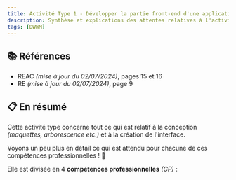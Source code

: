 ```yaml
---
title: Activité Type 1 - Développer la partie front-end d'une application web ou web mobile sécurisée
description: Synthèse et explications des attentes relatives à l'activité type 1 du titre professionnel Développeur Web et Web Mobile (DWWM-01280m04).
tags: [DWWM]
---
```



## 📚 Références

- REAC _(mise à jour du 02/07/2024)_, pages 15 et 16
- RE _(mise à jour du 02/07/2024)_, page 9

## 📋 En résumé

Cette activité type concerne tout ce qui est relatif à la conception _(maquettes, arborescence etc.)_ et à la création de l'interface.

Voyons un peu plus en détail ce qui est attendu pour chacune de ces compétences professionnelles ! 🚀

Elle est divisée en 4 **compétences professionnelles** _(CP)_ :

<QuickLinks>
  <QuickLinks.QuickLink
    title="CP 1"
    href="at1/cp1"
    description="Installer et configurer son environnement de travail en fonction du projet web ou web mobile"
    icon="presets"
  />
  <QuickLinks.QuickLink
    title="CP 2"
    href="at1/cp2"
    description="Maquetter des interfaces utilisateur web ou web mobile"
    icon="presets"
  />
  <QuickLinks.QuickLink
    title="CP 3"
    href="at1/cp3"
    description="Réaliser des interfaces utilisateur statiques web ou web mobile"
    icon="presets"
  />
  <QuickLinks.QuickLink
    title="CP 4"
    href="at1/cp4"
    description="Développer la partie dynamique des interfaces utilisateur web ou web mobile"
    icon="presets"
  />
</QuickLinks>

